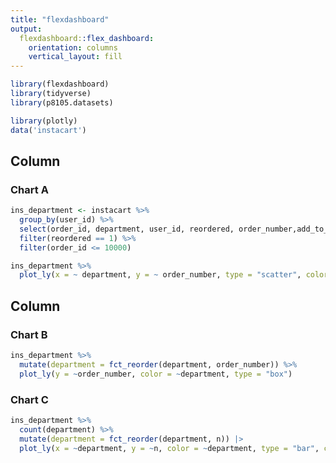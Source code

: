```yaml
---
title: "flexdashboard"
output: 
  flexdashboard::flex_dashboard:
    orientation: columns
    vertical_layout: fill
---
```


```r
library(flexdashboard)
library(tidyverse)
library(p8105.datasets)

library(plotly)
data('instacart')
```

Column {data-width=650}
-----------------------------------------------------------------------

### Chart A

```r
ins_department <- instacart %>%
  group_by(user_id) %>% 
  select(order_id, department, user_id, reordered, order_number,add_to_cart_order) %>% 
  filter(reordered == 1) %>%
  filter(order_id <= 10000)

ins_department %>% 
  plot_ly(x = ~ department, y = ~ order_number, type = "scatter", color = ~ order_number)
```

Column {data-width=350}
-----------------------------------------------------------------------

### Chart B

```r
ins_department %>%
  mutate(department = fct_reorder(department, order_number)) %>%
  plot_ly(y = ~order_number, color = ~department, type = "box")
```

### Chart C

```r
ins_department %>%
  count(department) %>%
  mutate(department = fct_reorder(department, n)) |> 
  plot_ly(x = ~department, y = ~n, color = ~department, type = "bar", colors = "viridis")
```




